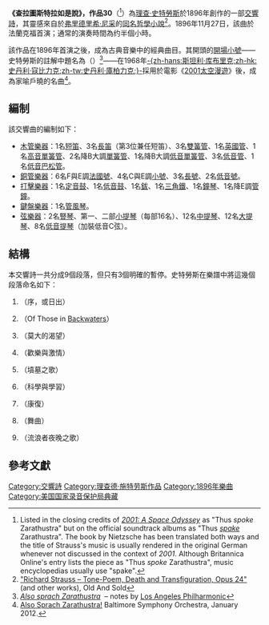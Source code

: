 {{expand english|time=2019-05-26}}
{{NoteTA
|G1=Music
}}
{{Infobox musical composition
| title           = 查拉圖斯特拉如是說
| native_name     = ''Also sprach Zarathustra''
| comment         = 
| image           = Strauss APZ.jpg
| image_size      = 
| caption         = 初版，第一頁
| opus            = Op. 30
| composer        = [[理查·史特勞斯|理查·史特勞斯]]
| published       = 1896
| written         = 
| premiere        = 1896年11月27日於{{DEU}}[[美茵河畔法蘭克福|法蘭克福]]，由理查·史特勞斯親自指揮
| language        = 
| form            = [[交響詩|交響詩]]
| duration        = 30分鐘
}}
'''《查拉圖斯特拉如是說》，作品30'''（{{Lang-de|''Also sprach Zarathustra''}}<ref><!-- 该脚注不是参考资料，需要翻译 -->Listed in the closing credits of ''[[2001:_A_Space_Odyssey_(film)|2001: A Space Odyssey]]'' as "Thus ''spoke'' Zarathustra" but on the official soundtrack albums as "Thus ''[[Wikt:spake#verb|spake]]'' Zarathustra". The book by Nietzsche has been translated both ways and the title of Strauss's music is usually rendered in the original German whenever not discussed in the context of ''2001''. Although Britannica Online's entry lists the piece as "Thus ''spoke'' Zarathustra", music encyclopedias usually use "spake".</ref>）為[[理查·史特勞斯|理查·史特勞斯]]於1896年創作的一部[[交響詩|交響詩]]，其靈感來自於[[弗里德里希·尼采|弗里德里希·尼采]]的[[查拉圖斯特拉如是說|同名哲學小說]]<ref name="OAS49">[http://www.oldandsold.com/articles06/sy49.shtml "Richard Strauss – Tone-Poem, Death and Transfiguration, Opus 24"] {{webarchive|url=https://web.archive.org/web/20080415043330/http://www.oldandsold.com/articles06/sy49.shtml |date=2008-04-15 }} (and other works), Old And Sold</ref>。1896年11月27日，該曲於法蘭克福首演；通常的演奏時間為约半個小時。

該作品在1896年首演之後，成為古典音樂中的經典曲目。其開頭的[[開場小號|開場小號]]——史特勞斯的註解中題名為{{單雙書名號轉換|日出}}（{{lang|en|Sunrise}}）<ref>[http://www.laphil.com/philpedia/piece-detail.cfm?id=673 ''Also sprach Zarathustra''] {{webarchive|url=https://web.archive.org/web/20110713184027/http://www.laphil.com/philpedia/piece-detail.cfm?id=673|date=2011-07-13}} – notes by [[Los_Angeles_Philharmonic|Los Angeles Philharmonic]]</ref>——在1968年[[史丹利·庫柏力克|-{zh-hans:斯坦利·库布里克;zh-hk:史丹利·寇比力克;zh-tw:史丹利·庫柏力克;}-]]採用於電影《[[2001太空漫遊_(電影)|2001太空漫遊]]》後，成為家喻戶曉的名曲<ref>[http://www.bsomusic.org/main.taf?p=1,9,3,1,1,3&PerfNo=9863 Also Sprach Zarathustra!] {{Wayback|url=http://www.bsomusic.org/main.taf?p=1,9,3,1,1,3&PerfNo=9863 |date=20131004214645 }} Baltimore Symphony Orchestra, January 2012.</ref>。

==編制==
該交響曲的編制如下：
*[[木管樂器|木管樂器]]：1名[[短笛|短笛]]、3名[[長笛|長笛]]（第3位兼任短笛）、3名[[雙簧管|雙簧管]]、1名[[英國管|英國管]]、1名[[高音單簧管|高音單簧管]]、2名降B大調[[單簧管|單簧管]]、1名降B大調[[低音單簧管|低音單簧管]]、3名[[低音管|低音管]]、1名[[低音巴松管|低音巴松管]]。
*[[銅管樂器|銅管樂器]]：6名F與E調[[法國號|法國號]]、4名C與E調[[小號|小號]]、3名[[長號|長號]]、2名[[低音號|低音號]]。
*[[打擊樂器|打擊樂器]]：1名[[定音鼓|定音鼓]]、1名[[低音鼓|低音鼓]]、1名[[鈸|鈸]]、1名[[三角鐵|三角鐵]]、1名[[鐘琴|鐘琴]]、1名降E調[[管鐘|管鐘]]。
*[[鍵盤樂器|鍵盤樂器]]：1名[[管風琴|管風琴]]。
*[[弦樂器|弦樂器]]：2名[[豎琴|豎琴]]、第一、二部[[小提琴|小提琴]]（每部16名）、12名[[中提琴|中提琴]]、12名[[大提琴|大提琴]]、8名[[低音提琴|低音提琴]]（加裝低音C弦）。

==結構==
{{Listen|type=music|filename=Richard Strauss - Also Sprach Zarathustra.ogg|title={{單雙書名號轉換|日出}}|description=開頭小號}}
本交響詩一共分成9個段落，但只有3個明確的暫停。史特勞斯在樂譜中將這幾個段落命名如下：
#{{lang|de|Einleitung, oder Sonnenaufgang}}（序，或日出）
#{{lang|de|Von den Hinterweltlern}}（Of Those in [[Wikt:backwater|Backwaters]]）
#{{lang|de|Von der großen Sehnsucht}}（莫大的渴望）
#{{lang|de|Von den Freuden und Leidenschaften}}（歡樂與激情）
#{{lang|de|Das Grablied}}（墳墓之歌）
#{{lang|de|Von der Wissenschaft}}（科學與學習）
#{{lang|de|Der Genesende}}（康復）
#{{lang|de|Das Tanzlied}}（舞曲）
#{{lang|de|Nachtwandlerlied}}（流浪者夜晚之歌）

==參考文獻==
{{reflist}}

{{Authority control}}

{{DEFAULTSORT:Also Sprach Zarathustra}}
[[Category:交響詩|Category:交響詩]]
[[Category:理查德·施特劳斯作品|Category:理查德·施特劳斯作品]]
[[Category:1896年樂曲|Category:1896年樂曲]]
[[Category:美国国家录音保护局典藏|Category:美国国家录音保护局典藏]]
